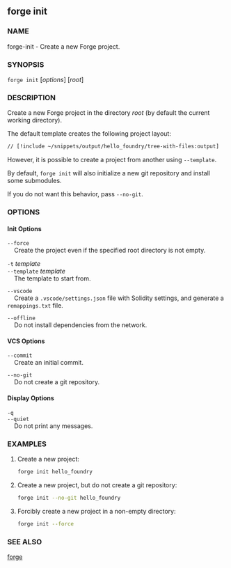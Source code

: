 
## forge init

### NAME

forge-init - Create a new Forge project.

### SYNOPSIS

`forge init` [*options*] [*root*]

### DESCRIPTION

Create a new Forge project in the directory _root_ (by default the current working directory).

The default template creates the following project layout:

```bash
// [!include ~/snippets/output/hello_foundry/tree-with-files:output]
```

However, it is possible to create a project from another using `--template`.

By default, `forge init` will also initialize a new git repository and install some submodules.

If you do not want this behavior, pass `--no-git`.

### OPTIONS

#### Init Options

`--force`  
&nbsp;&nbsp;&nbsp;&nbsp;Create the project even if the specified root directory is not empty.

`-t` _template_  
`--template` _template_  
&nbsp;&nbsp;&nbsp;&nbsp;The template to start from.

`--vscode`  
&nbsp;&nbsp;&nbsp;&nbsp;Create a `.vscode/settings.json` file with Solidity settings, and generate a `remappings.txt` file.

`--offline`  
&nbsp;&nbsp;&nbsp;&nbsp;Do not install dependencies from the network.

#### VCS Options

`--commit`  
&nbsp;&nbsp;&nbsp;&nbsp;Create an initial commit.

`--no-git`  
&nbsp;&nbsp;&nbsp;&nbsp;Do not create a git repository.

#### Display Options

`-q`  
`--quiet`  
&nbsp;&nbsp;&nbsp;&nbsp;Do not print any messages.

<CommonOptions />

### EXAMPLES

1. Create a new project:

   ```sh
   forge init hello_foundry
   ```

2. Create a new project, but do not create a git repository:

   ```sh
   forge init --no-git hello_foundry
   ```

3. Forcibly create a new project in a non-empty directory:
   ```sh
   forge init --force
   ```

### SEE ALSO

[forge](./forge.md)
